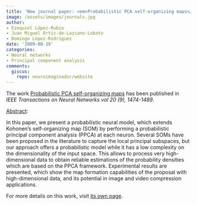 ```yaml
---
title: 'New journal paper: <em>Probabilistic PCA self-organizing maps</em>'
image: /assets/images/journals.jpg
author:
- Ezequiel López-Rubio
- Juan Miguel Ortiz-de-Lazcano-Lobato
- Domingo López-Rodríguez
date: '2009-08-19'
categories:
- Neural networks
- Principal component analysis
comments:
  giscus:
    repo: neuroimaginador/website
---
```


The work <u>Probabilistic PCA self-organizing maps</u> has been published in <em><em>IEEE Transactions on Neural Networks</em> vol 20 (9), 1474-1489</em>.

<u>Abstract</u>:



In this paper, we present a probabilistic neural model, which extends Kohonen's self-organizing map (SOM) by performing a probabilistic principal component analysis (PPCA) at each neuron. Several SOMs have been proposed in the literature to capture the local principal subspaces, but our approach offers a probabilistic model while it has a low complexity on the dimensionality of the input space. This allows to process very high-dimensional data to obtain reliable estimations of the probability densities which are based on the PPCA framework. Experimental results are presented, which show the map formation capabilities of the proposal with high-dimensional data, and its potential in image and video compression applications.




For more details on this work, visit <a href='/publications/journals/2009-ieee'>its own page</a>.
